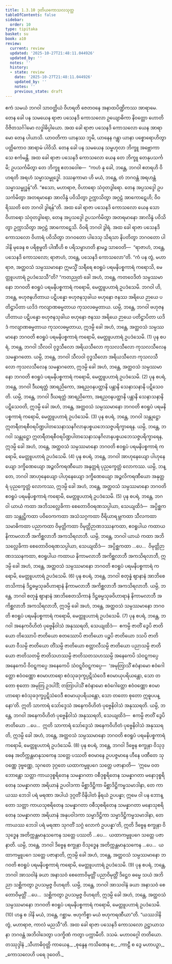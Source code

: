 ```yaml
---
title: 1.3.10 ဒုတိယကောသလသုတ္တ
tableOfContents: false
sidebar:
  order: 10
type: tipitaka
basket: su
book: a10
review:
  current: review
  updated: '2025-10-27T21:48:11.044926'
  updated_by: ''
  notes: ''
  history:
  - state: review
    date: '2025-10-27T21:48:11.044926'
    updated_by: ''
    notes: ''
    previous_state: draft
---
```



<ReviewStatus review={frontmatter.review} showDetails={true} />

<HypothesisAnnotation frontmatter={frontmatter} />

<DynamicBreadcrumb />

<Division number="30" book="a10" e="ch" v="17" p="307">

<Paragraph number="249" book="a10">
ဧကံ သမယံ ဘဂဝါ သာဝတ္ထိယံ ဝိဟရတိ ဇေတဝနေ အနာထပိဏ္ဍိကဿ အာရာမေ. တေန ခေါ ပန သမယေန ရာဇာ ပသေနဒိ ကောသလော ဥယျောဓိကာ နိဝတ္တော ဟောတိ ဝိဇိတသင်္ဂါမော လဒ္ဓါဓိပ္ပါယော. အထ ခေါ ရာဇာ ပသေနဒိ ကောသလော ယေန အာရာမော တေန ပါယာသိ. ယာဝတိကာ ယာနဿ ဘူမိ, ယာနေန ဂန္တွာ ယာနာ ပစ္စောရောဟိတွာ ပတ္တိကောဝ အာရာမံ ပါဝိသိ. တေန ခေါ ပန သမယေန သမ္ဗဟုလာ ဘိက္ခူ အဗ္ဘောကာသေ စင်္ကမန္တိ. အထ ခေါ ရာဇာ ပသေနဒိ ကောသလော ယေန တေ ဘိက္ခူ တေနုပသင်္ကမိ; ဥပသင်္ကမိတွာ တေ ဘိက္ခူ ဧတဒဝေါစ—  “ကဟံ နု ခေါ, ဘန္တေ, ဘဂဝါ ဧတရဟိ ဝိဟရတိ အရဟံ သမ္မာသမ္ဗုဒ္ဓေါ. ဒဿနကာမာ ဟိ မယံ, ဘန္တေ, တံ ဘဂဝန္တံ အရဟန္တံ သမ္မာသမ္ဗုဒ္ဓန်”တိ. “ဧသော, မဟာရာဇ, ဝိဟာရော သံဝုတဒွါရော. တေန အပ္ပသဒ္ဒေါ ဥပသင်္ကမိတွာ အတရမာနော အာလိန္ဒံ ပဝိသိတွာ ဥက္ကာသိတွာ အဂ္ဂဠံ အာကောဋေဟိ; ဝိဝရိဿတိ တေ ဘဂဝါ ဒွါရန်”တိ.
</Paragraph>

<Paragraph number="250" book="a10">
အထ ခေါ ရာဇာ ပသေနဒိ ကောသလော ယေန သော ဝိဟာရော သံဝုတဒွါရော, တေန အပ္ပသဒ္ဒေါ ဥပသင်္ကမိတွာ အတရမာနော အာလိန္ဒံ ပဝိသိတွာ ဥက္ကာသိတွာ အဂ္ဂဠံ အာကောဋေသိ. ဝိဝရိ ဘဂဝါ ဒွါရံ. အထ ခေါ ရာဇာ ပသေနဒိ ကောသလော ဝိဟာရံ ပဝိသိတွာ ဘဂဝတော ပါဒေသု သိရသာ နိပတိတွာ ဘဂဝတော ပါဒါနိ မုခေန စ ပရိစုမ္ဗတိ ပါဏီဟိ စ ပရိသမ္ဗာဟတိ နာမဉ္စ သာဝေတိ—  “ရာဇာဟံ, ဘန္တေ, ပသေနဒိ ကောသလော; ရာဇာဟံ, ဘန္တေ, ပသေနဒိ ကောသလော”တိ.
</Paragraph>

<Paragraph number="251" book="a10">
“ကံ ပန တွံ, မဟာရာဇ, အတ္ထဝသံ သမ္ပဿမာနော ဣမသ္မိံ သရီရေ ဧဝရူပံ ပရမနိပစ္စကာရံ ကရောသိ, မေတ္တူပဟာရံ ဥပဒံသေသီ”တိ? “ကတညုတံ ခေါ အဟံ, ဘန္တေ, ကတဝေဒိတံ သမ္ပဿမာနော ဘဂဝတိ ဧဝရူပံ ပရမနိပစ္စကာရံ ကရောမိ, မေတ္တူပဟာရံ ဥပဒံသေမိ.
</Paragraph>

<Paragraph number="252" book="a10">
ဘဂဝါ ဟိ, ဘန္တေ, ဗဟုဇနဟိတာယ ပဋိပန္နော ဗဟုဇနသုခါယ ဗဟုနော ဇနဿ အရိယေ ဉာယေ ပတိဋ္ဌာပိတာ ယဒိဒံ ကလျာဏဓမ္မတာယ ကုသလဓမ္မတာယ. ယမ္ပိ, ဘန္တေ, ဘဂဝါ ဗဟုဇနဟိတာယ ပဋိပန္နော ဗဟုဇနသုခါယ ဗဟုနော ဇနဿ အရိယေ ဉာယေ ပတိဋ္ဌာပိတာ ယဒိဒံ ကလျာဏဓမ္မတာယ ကုသလဓမ္မတာယ, ဣဒမ္ပိ ခေါ အဟံ, ဘန္တေ, အတ္ထဝသံ သမ္ပဿမာနော ဘဂဝတိ ဧဝရူပံ ပရမနိပစ္စကာရံ ကရောမိ, မေတ္တူပဟာရံ ဥပဒံသေမိ. (1)
</Paragraph>

<Paragraph number="253" book="a10">
ပုန စပရံ, ဘန္တေ, ဘဂဝါ သီလဝါ ဝုဒ္ဓသီလော အရိယသီလော ကုသလသီလော ကုသလသီလေန သမန္နာဂတော. ယမ္ပိ, ဘန္တေ, ဘဂဝါ သီလဝါ ဝုဒ္ဓသီလော အရိယသီလော ကုသလသီလော ကုသလသီလေန သမန္နာဂတော, ဣဒမ္ပိ ခေါ အဟံ, ဘန္တေ, အတ္ထဝသံ သမ္ပဿမာနော ဘဂဝတိ ဧဝရူပံ ပရမနိပစ္စကာရံ ကရောမိ, မေတ္တူပဟာရံ ဥပဒံသေမိ. (2)
</Paragraph>

<Paragraph number="254" book="a10">
ပုန စပရံ, ဘန္တေ, ဘဂဝါ ဒီဃရတ္တံ အာရညိကော, အရညဝနပတ္ထာနိ ပန္တာနိ သေနာသနာနိ ပဋိသေဝတိ. ယမ္ပိ, ဘန္တေ, ဘဂဝါ ဒီဃရတ္တံ အာရညိကော, အရညဝနပတ္ထာနိ ပန္တာနိ သေနာသနာနိ ပဋိသေဝတိ, ဣဒမ္ပိ ခေါ အဟံ, ဘန္တေ, အတ္ထဝသံ သမ္ပဿမာနော ဘဂဝတိ ဧဝရူပံ ပရမနိပစ္စကာရံ ကရောမိ, မေတ္တူပဟာရံ ဥပဒံသေမိ. (3)
</Paragraph>

<Paragraph number="255" book="a10">
ပုန စပရံ, ဘန္တေ, ဘဂဝါ သန္တုဋ္ဌော ဣတရီတရစီဝရပိဏ္ဍပါတသေနာသနဂိလာနပစ္စယဘေသဇ္ဇပရိက္ခာရေန. ယမ္ပိ, ဘန္တေ, ဘဂဝါ သန္တုဋ္ဌော ဣတရီတရစီဝရပိဏ္ဍပါတသေနာသနဂိလာနပစ္စယဘေသဇ္ဇပရိက္ခာရေန, ဣဒမ္ပိ ခေါ အဟံ, ဘန္တေ, အတ္ထဝသံ သမ္ပဿမာနော ဘဂဝတိ ဧဝရူပံ ပရမနိပစ္စကာရံ ကရောမိ, မေတ္တူပဟာရံ ဥပဒံသေမိ. (4)
</Paragraph>

<Paragraph number="256" book="a10">
ပုန စပရံ, ဘန္တေ, ဘဂဝါ အာဟုနေယျော ပါဟုနေယျော ဒက္ခိဏေယျော အဉ္ဇလိကရဏီယော အနုတ္တရံ ပုညက္ခေတ္တံ လောကဿ. ယမ္ပိ, ဘန္တေ, ဘဂဝါ အာဟုနေယျော ပါဟုနေယျော ဒက္ခိဏေယျော အဉ္ဇလိကရဏီယော အနုတ္တရံ ပုညက္ခေတ္တံ လောကဿ, ဣဒမ္ပိ ခေါ အဟံ, ဘန္တေ, အတ္ထဝသံ သမ္ပဿမာနော ဘဂဝတိ ဧဝရူပံ ပရမနိပစ္စကာရံ ကရောမိ, မေတ္တူပဟာရံ ဥပဒံသေမိ. (5)
</Paragraph>

<Paragraph number="257" book="a10">
ပုန စပရံ, ဘန္တေ, ဘဂဝါ ယာယံ ကထာ အဘိသလ္လေခိကာ စေတောဝိဝရဏသပ္ပါယာ, သေယျထိဒံ—  အပ္ပိစ္ဆကထာ သန္တုဋ္ဌိကထာ ပဝိဝေကကထာ အသံသဂ္ဂကထာ ဝီရိယာရမ္ဘကထာ သီလကထာ သမာဓိကထာ ပညာကထာ ဝိမုတ္တိကထာ ဝိမုတ္တိဉာဏဒဿနကထာ, ဧဝရူပါယ ကထာယ နိကာမလာဘီ အကိစ္ဆလာဘီ အကသိရလာဘီ. ယမ္ပိ, ဘန္တေ, ဘဂဝါ ယာယံ ကထာ အဘိသလ္လေခိကာ စေတောဝိဝရဏသပ္ပါယာ, သေယျထိဒံ—  အပ္ပိစ္ဆကထာ …ပေ…  ဝိမုတ္တိဉာဏဒဿနကထာ, ဧဝရူပါယ ကထာယ နိကာမလာဘီ အကိစ္ဆလာဘီ အကသိရလာဘီ, ဣဒမ္ပိ ခေါ အဟံ, ဘန္တေ, အတ္ထဝသံ သမ္ပဿမာနော ဘဂဝတိ ဧဝရူပံ ပရမနိပစ္စကာရံ ကရောမိ, မေတ္တူပဟာရံ ဥပဒံသေမိ. (6)
</Paragraph>

<Paragraph number="258" book="a10">
ပုန စပရံ, ဘန္တေ, ဘဂဝါ စတုန္နံ ဈာနာနံ အာဘိစေတသိကာနံ ဒိဋ္ဌဓမ္မသုခဝိဟာရာနံ နိကာမလာဘီ အကိစ္ဆလာဘီ အကသိရလာဘီ. ယမ္ပိ, ဘန္တေ, ဘဂဝါ စတုန္နံ ဈာနာနံ အာဘိစေတသိကာနံ ဒိဋ္ဌဓမ္မသုခဝိဟာရာနံ နိကာမလာဘီ အကိစ္ဆလာဘီ အကသိရလာဘီ, ဣဒမ္ပိ ခေါ အဟံ, ဘန္တေ, အတ္ထဝသံ သမ္ပဿမာနော ဘဂဝတိ ဧဝရူပံ ပရမနိပစ္စကာရံ ကရောမိ, မေတ္တူပဟာရံ ဥပဒံသေမိ. (7)
</Paragraph>

<Paragraph number="259" book="a10">
ပုန စပရံ, ဘန္တေ, ဘဂဝါ အနေကဝိဟိတံ ပုဗ္ဗေနိဝါသံ အနုဿရတိ, သေယျထိဒံ—  ဧကမ္ပိ ဇာတိံ ဒွေပိ ဇာတိယော တိဿောပိ ဇာတိယော စတဿောပိ ဇာတိယော ပဉ္စပိ ဇာတိယော ဒသပိ ဇာတိယော ဝီသမ္ပိ ဇာတိယော တိံသမ္ပိ ဇာတိယော စတ္တာလီသမ္ပိ ဇာတိယော ပညာသမ္ပိ ဇာတိယော ဇာတိသတမ္ပိ ဇာတိသဟဿမ္ပိ ဇာတိသတသဟဿမ္ပိ အနေကေပိ သံဝဋ္ဋကပ္ပေ အနေကေပိ ဝိဝဋ္ဋကပ္ပေ အနေကေပိ သံဝဋ္ဋဝိဝဋ္ဋကပ္ပေ—  ‘အမုတြာသိံ ဧဝံနာမော ဧဝံဂေါတ္တော ဧဝံဝဏ္ဏော ဧဝမာဟာရော ဧဝံသုခဒုက္ခပ္ပဋိသံဝေဒီ ဧဝမာယုပရိယန္တော, သော တတော စုတော အမုတြ ဥဒပါဒိံ; တတြာပါသိံ ဧဝံနာမော ဧဝံဂေါတ္တော ဧဝံဝဏ္ဏော ဧဝမာဟာရော ဧဝံသုခဒုက္ခပ္ပဋိသံဝေဒီ ဧဝမာယုပရိယန္တော, သော တတော စုတော ဣဓူပပန္နော’တိ. ဣတိ သာကာရံ သော်ဒ္ဒေသံ အနေကဝိဟိတံ ပုဗ္ဗေနိဝါသံ အနုဿရတိ. ယမ္ပိ, ဘန္တေ, ဘဂဝါ အနေကဝိဟိတံ ပုဗ္ဗေနိဝါသံ အနုဿရတိ, သေယျထိဒံ—  ဧကမ္ပိ ဇာတိံ ဒွေပိ ဇာတိယော …ပေ…  ဣတိ သာကာရံ သော်ဒ္ဒေသံ အနေကဝိဟိတံ ပုဗ္ဗေနိဝါသံ အနုဿရတိ, ဣဒမ္ပိ ခေါ အဟံ, ဘန္တေ, အတ္ထဝသံ သမ္ပဿမာနော ဘဂဝတိ ဧဝရူပံ ပရမနိပစ္စကာရံ ကရောမိ, မေတ္တူပဟာရံ ဥပဒံသေမိ. (8)
</Paragraph>

<Paragraph number="260" book="a10">
ပုန စပရံ, ဘန္တေ, ဘဂဝါ ဒိဗ္ဗေန စက္ခုနာ ဝိသုဒ္ဓေန အတိက္ကန္တမာနုသကေန သတ္တေ ပဿတိ စဝမာနေ ဥပပဇ္ဇမာနေ ဟီနေ ပဏီတေ သုဝဏ္ဏေ ဒုဗ္ဗဏ္ဏေ, သုဂတေ ဒုဂ္ဂတေ ယထာကမ္မူပဂေ သတ္တေ ပဇာနာတိ—  ‘ဣမေ ဝတ ဘောန္တော သတ္တာ ကာယဒုစ္စရိတေန သမန္နာဂတာ ဝစီဒုစ္စရိတေန သမန္နာဂတာ မနောဒုစ္စရိတေန သမန္နာဂတာ အရိယာနံ ဥပဝါဒကာ မိစ္ဆာဒိဋ္ဌိကာ မိစ္ဆာဒိဋ္ဌိကမ္မသမာဒါနာ, တေ ကာယဿ ဘေဒါ ပရံ မရဏာ အပါယံ ဒုဂ္ဂတိံ ဝိနိပါတံ နိရယံ ဥပပန္နာ; ဣမေ ဝါ ပန ဘောန္တော သတ္တာ ကာယသုစရိတေန သမန္နာဂတာ ဝစီသုစရိတေန သမန္နာဂတာ မနောသုစရိတေန သမန္နာဂတာ အရိယာနံ အနုပဝါဒကာ သမ္မာဒိဋ္ဌိကာ သမ္မာဒိဋ္ဌိကမ္မသမာဒါနာ, တေ ကာယဿ ဘေဒါ ပရံ မရဏာ သုဂတိံ သဂ္ဂံ လောကံ ဥပပန္နာ’တိ, ဣတိ ဒိဗ္ဗေန စက္ခုနာ ဝိသုဒ္ဓေန အတိက္ကန္တမာနုသကေန သတ္တေ ပဿတိ …ပေ…  ယထာကမ္မူပဂေ သတ္တေ ပဇာနာတိ. ယမ္ပိ, ဘန္တေ, ဘဂဝါ ဒိဗ္ဗေန စက္ခုနာ ဝိသုဒ္ဓေန အတိက္ကန္တမာနုသကေန …ပေ…  ယထာကမ္မူပဂေ သတ္တေ ပဇာနာတိ, ဣဒမ္ပိ ခေါ အဟံ, ဘန္တေ, အတ္ထဝသံ သမ္ပဿမာနော ဘဂဝတိ ဧဝရူပံ ပရမနိပစ္စကာရံ ကရောမိ, မေတ္တူပဟာရံ ဥပဒံသေမိ. (9)
</Paragraph>

<Paragraph number="261" book="a10">
ပုန စပရံ, ဘန္တေ, ဘဂဝါ အာသဝါနံ ခယာ အနာသဝံ စေတောဝိမုတ္တိံ ပညာဝိမုတ္တိံ ဒိဋ္ဌေဝ ဓမ္မေ သယံ အဘိညာ သစ္ဆိကတွာ ဥပသမ္ပဇ္ဇ ဝိဟရတိ. ယမ္ပိ, ဘန္တေ, ဘဂဝါ အာသဝါနံ ခယာ အနာသဝံ စေတောဝိမုတ္တိံ …ပေ…  သစ္ဆိကတွာ ဥပသမ္ပဇ္ဇ ဝိဟရတိ, ဣဒမ္ပိ ခေါ အဟံ, ဘန္တေ, အတ္ထဝသံ သမ္ပဿမာနော ဘဂဝတိ ဧဝရူပံ ပရမနိပစ္စကာရံ ကရောမိ, မေတ္တူပဟာရံ ဥပဒံသေမိ. (10)
</Paragraph>

<Paragraph number="262" book="a10">
ဟန္ဒ စ ဒါနိ မယံ, ဘန္တေ, ဂစ္ဆာမ. ဗဟုကိစ္စာ မယံ ဗဟုကရဏီယာ”တိ. “ယဿဒါနိ တွံ, မဟာရာဇ, ကာလံ မညသီ”တိ. အထ ခေါ ရာဇာ ပသေနဒိ ကောသလော ဥဋ္ဌာယာသနာ ဘဂဝန္တံ အဘိဝါဒေတွာ ပဒက္ခိဏံ ကတွာ ပက္ကာမီတိ.

</Paragraph>
</Division>

<Paragraph number="263" type="center" book="a10">
ဒသမံ.



</Paragraph>

<Paragraph number="264" type="center" book="a10">
မဟာဝဂ္ဂေါ တတိယော.



</Paragraph>

<Paragraph number="265" type="center" book="a10">
တဿုဒ္ဒါနံ


</Paragraph>

<Paragraph number="266" type="verses" book="a10">
_သီဟာဓိဝုတ္တိ ကာယေန,_  
_စုန္ဒေန ကသိဏေန စ;_  
_ကာဠီ စ ဒွေ မဟာပဉှာ,_  
_ကောသလေဟိ ပရေ ဒုဝေတိ._
</Paragraph>